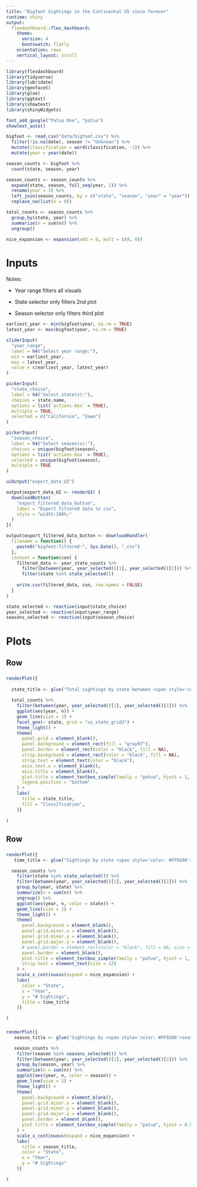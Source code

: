 ```yaml
---
title: "Bigfoot Sightings in the Continental US since forever"
runtime: shiny
output: 
  flexdashboard::flex_dashboard:
    theme: 
      version: 4
      bootswatch: flatly
    orientation: rows
    vertical_layout: scroll
---
```


```r
library(flexdashboard)
library(tidyverse)
library(lubridate)
library(geofacet)
library(glue)
library(ggtext)
library(showtext)
library(shinyWidgets)

font_add_google("Patua One", "patua")
showtext_auto()

bigfoot <- read_csv("data/bigfoot.csv") %>% 
  filter(!is.na(date), season != "Unknown") %>% 
  mutate(classification = word(classification, -1)) %>% 
  mutate(year = year(date)) 

season_counts <- bigfoot %>% 
  count(state, season, year) 

season_counts <- season_counts %>% 
  expand(state, season, full_seq(year, 1)) %>% 
  rename(year = 3) %>% 
  left_join(season_counts, by = c("state", "season", "year" = "year")) %>% 
  replace_na(list(n = 0)) 

total_counts <- season_counts %>% 
  group_by(state, year) %>% 
  summarize(n = sum(n)) %>% 
  ungroup()

nice_expansion <- expansion(add = 0, mult = c(0, 0))
```

Inputs {.sidebar data-width=300}
=======================================================================

Notes:

* Year range filters all visuals

* State selector only filters 2nd plot

* Season selector only filters third plot

```r
earliest_year <- min(bigfoot$year, na.rm = TRUE)
latest_year <- max(bigfoot$year, na.rm = TRUE)

sliderInput(
  "year_range",
  label = h4("Select year range:"),
  min = earliest_year,
  max = latest_year,
  value = c(earliest_year, latest_year)
)
```

```r
pickerInput(
  "state_choice",
  label = h4("Select state(s):"),
  choices = state.name,
  options = list(`actions-box` = TRUE),
  multiple = TRUE,
  selected = c("California", "Iowa")
)
```

```r
pickerInput(
  "season_choice",
  label = h4("Select season(s):"),
  choices = unique(bigfoot$season),
  options = list(`actions-box` = TRUE),
  selected = unique(bigfoot$season),
  multiple = TRUE
)
```

```r
uiOutput("export_data_UI")

output$export_data_UI <- renderUI( {
  downloadButton(
    "export_filtered_data_button", 
    label = "Export filtered data to csv", 
    style = "width:100%;"
  )
})
```

```r
output$export_filtered_data_button <- downloadHandler(
  filename = function() {
    paste0("bigfoot-filtered-", Sys.Date(), ".csv")
  },
  content = function(con) {
    filtered_data <- year_state_counts %>% 
      filter(between(year, year_selected()[1], year_selected()[2])) %>% 
      filter(state %in% state_selected())
    
    write.csv(filtered_data, con, row.names = FALSE)
  }
)
```


```r
state_selected <- reactive(input$state_choice)
year_selected <- reactive(input$year_range)
seasons_selected <- reactive(input$season_choice)
```

Plots
=======================================================================

Row 
-----------------------------------------------------------------------

### <!-- Geomfacet -->


```r
renderPlot({
    
  state_title <- glue("Total sightings by state between <span style='color: #0000FF'>{year_selected()[1]}</span> and <span style='color: #0000FF'>{year_selected()[2]}</span>")
  
  total_counts %>% 
    filter(between(year, year_selected()[1], year_selected()[2])) %>% 
    ggplot(aes(year, n)) +
    geom_line(size = 1) + 
    facet_geo(~ state, grid = "us_state_grid3") +
    theme_light() +
    theme(
      panel.grid = element_blank(),
      panel.background = element_rect(fill = "gray97"),
      panel.border = element_rect(color = "black", fill = NA),
      strip.background = element_rect(color = "black", fill = NA),
      strip.text = element_text(color = "black"),
      axis.text.x = element_blank(),
      axis.title = element_blank(),
      plot.title = element_textbox_simple(family = "patua", hjust = 1, size = 18),
      legend.position = "bottom"
    ) +
    labs(
      title = state_title,
      fill = "Classification",
    )}
  
)
```


Row 
-----------------------------------------------------------------------

### <!--  A plot... -->

```r
renderPlot({
   time_title <- glue("Sightings by state <span style='color: #FF9200'>(filtered)</span> between <span style='color: #0000FF'>{year_selected()[1]}</span> and <span style='color: #0000FF'>{year_selected()[2]}</span>")

  season_counts %>% 
    filter(state %in% state_selected()) %>% 
    filter(between(year, year_selected()[1], year_selected()[2])) %>% 
    group_by(year, state) %>% 
    summarize(n = sum(n)) %>% 
    ungroup() %>% 
    ggplot(aes(year, n, color = state)) +
    geom_line(size = 2) +
    theme_light() +
    theme(
      panel.background = element_blank(),
      panel.grid.minor.x = element_blank(),
      panel.grid.minor.y = element_blank(),
      panel.grid.major.y = element_blank(),
      # panel.border = element_rect(color = "black", fill = NA, size = 1.5),
      panel.border = element_blank(),
      plot.title = element_textbox_simple(family = "patua", hjust = 1, size = 18),
      strip.text = element_text(size = 12)
    ) +
    scale_x_continuous(expand = nice_expansion) +
    labs(
      color = "State",
      x = "Year",
      y = "# Sightings",
      title = time_title
    )}

)
```

### <!-- ...and another plot -->

```r
renderPlot({
   season_title <- glue("Sightings by <span style='color: #FF9200'>season</span> between <span style='color: #0000FF'>{year_selected()[1]}</span> and <span style='color: #0000FF'>{year_selected()[2]}</span>")

   season_counts %>% 
    filter(season %in% seasons_selected()) %>% 
    filter(between(year, year_selected()[1], year_selected()[2])) %>% 
    group_by(season, year) %>% 
    summarize(n = sum(n)) %>% 
    ggplot(aes(year, n, color = season)) +
    geom_line(size = 2) +
    theme_light() +
    theme(
      panel.background = element_blank(),
      panel.grid.minor.x = element_blank(),
      panel.grid.minor.y = element_blank(),
      panel.grid.major.y = element_blank(),
      panel.border = element_blank(),
      plot.title = element_textbox_simple(family = "patua", hjust = 0.5, size = 18)
    ) +
    scale_x_continuous(expand = nice_expansion) +
    labs(
      title = season_title,
      color = "State",
      x = "Year",
      y = "# Sightings"
    )}

)

```
